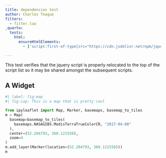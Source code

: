 ```yaml
---
title: dependencies test
author: Charles Teague
filters:
  - filter.lua
_quarto:
  tests: 
    html:
      ensureHtmlElements:
        - ['script:first-of-type[src="https://cdn.jsdelivr.net/npm/jquery@3.5.1/dist/jquery.min.js"]']

---
```


:::{.callout-note}

This test verifies that the jquery script is properly relocated to the top of the script list so it
may be shared amongst the subsequent scripts.

:::

## A Widget

```python
#| label: fig-map
#| fig-cap: This is a map that is pretty cool

from ipyleaflet import Map, Marker, basemaps, basemap_to_tiles
m = Map(
  basemap=basemap_to_tiles(
    basemaps.NASAGIBS.ModisTerraTrueColorCR, "2017-04-08"
  ),
  center=(52.204793, 360.121558),
  zoom=4
)
m.add_layer(Marker(location=(52.204793, 360.121558)))
m

```